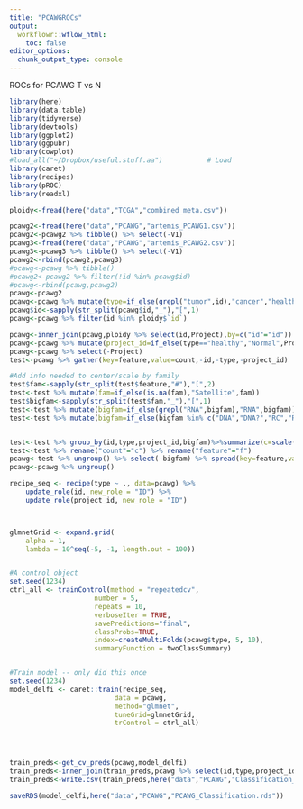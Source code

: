 ```yaml
---
title: "PCAWGROCs"
output:
  workflowr::wflow_html:
    toc: false
editor_options:
  chunk_output_type: console
---
```


ROCs for PCAWG T vs N

```r
library(here)
library(data.table)
library(tidyverse)
library(devtools)
library(ggplot2)
library(ggpubr)
library(cowplot)
#load_all("~/Dropbox/useful.stuff.aa")           # Load
library(caret)
library(recipes)
library(pROC)
library(readxl)

ploidy<-fread(here("data","TCGA","combined_meta.csv"))

pcawg2<-fread(here("data","PCAWG","artemis_PCAWG1.csv"))
pcawg2<-pcawg2 %>% tibble() %>% select(-V1)
pcawg3<-fread(here("data","PCAWG","artemis_PCAWG2.csv"))
pcawg3<-pcawg3 %>% tibble() %>% select(-V1)
pcawg2<-rbind(pcawg2,pcawg3)
#pcawg<-pcawg %>% tibble()
#pcawg2<-pcawg2 %>% filter(!id %in% pcawg$id)
#pcawg<-rbind(pcawg,pcawg2)
pcawg<-pcawg2
pcawg<-pcawg %>% mutate(type=if_else(grepl("tumor",id),"cancer","healthy"))
pcawg$id<-sapply(str_split(pcawg$id,"_"),"[",1)
pcawg<-pcawg %>% filter(id %in% ploidy$`id`)

pcawg<-inner_join(pcawg,ploidy %>% select(id,Project),by=c("id"="id"))
pcawg<-pcawg %>% mutate(project_id=if_else(type=="healthy","Normal",Project))
pcawg<-pcawg %>% select(-Project)
test<-pcawg %>% gather(key=feature,value=count,-id,-type,-project_id)

#Add info needed to center/scale by family
test$fam<-sapply(str_split(test$feature,"#"),"[",2)
test<-test %>% mutate(fam=if_else(is.na(fam),"Satellite",fam))
test$bigfam<-sapply(str_split(test$fam,"_"),"[",1)
test<-test %>% mutate(bigfam=if_else(grepl("RNA",bigfam),"RNA",bigfam))
test<-test %>% mutate(bigfam=if_else(bigfam %in% c("DNA","DNA?","RC","Retroposon"),"TEs",bigfam))


test<-test %>% group_by(id,type,project_id,bigfam)%>%summarize(c=scale(count)[,1],f=feature)
test<-test %>% rename("count"="c") %>% rename("feature"="f")
pcawg<-test %>% ungroup() %>% select(-bigfam) %>% spread(key=feature,value=count)
pcawg<-pcawg %>% ungroup()
```

```r

recipe_seq <- recipe(type ~ ., data=pcawg) %>%
    update_role(id, new_role = "ID") %>%  
    update_role(project_id, new_role = "ID") 



glmnetGrid <- expand.grid(
    alpha = 1,
    lambda = 10^seq(-5, -1, length.out = 100))


#A control object
set.seed(1234)
ctrl_all <- trainControl(method = "repeatedcv",
                     number = 5,
                     repeats = 10,
                     verboseIter = TRUE,
                     savePredictions="final",
                     classProbs=TRUE,
                     index=createMultiFolds(pcawg$type, 5, 10),
                     summaryFunction = twoClassSummary)


#Train model -- only did this once
set.seed(1234)
model_delfi <- caret::train(recipe_seq,
                          data = pcawg,
                          method="glmnet",
                          tuneGrid=glmnetGrid,
                          trControl = ctrl_all)




train_preds<-get_cv_preds(pcawg,model_delfi)
train_preds<-inner_join(train_preds,pcawg %>% select(id,type,project_id),by=c("id","type"))
train_preds<-write.csv(train_preds,here("data","PCAWG","Classification_preds.csv"))

saveRDS(model_delfi,here("data","PCAWG","PCAWG_Classification.rds"))


```



